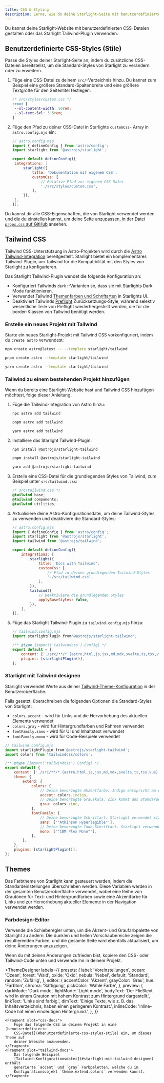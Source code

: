 ```yaml
---
title: CSS & Styling
description: Lerne, wie du deine Starlight-Seite mit benutzerdefiniertem CSS gestalten oder mit Tailwind CSS integrieren kannst.
---
```


Du kannst deine Starlight-Website mit benutzerdefinierten CSS-Dateien gestalten oder das Starlight Tailwind-Plugin verwenden.

## Benutzerdefinierte CSS-Styles (Stile)

Passe die Styles deiner Starlight-Seite an, indem du zusätzliche CSS-Dateien bereitstellst, um die Standard-Styles von Starlight zu verändern oder zu erweitern.

1. Füge eine CSS-Datei zu deinem `src/`-Verzeichnis hinzu.
   Du kannst zum Beispiel eine größere Standard-Spaltenbreite und eine größere Textgröße für den Seitentitel festlegen:

   ```css
   /* src/styles/custom.css */
   :root {
   	--sl-content-width: 50rem;
   	--sl-text-5xl: 3.5rem;
   }
   ```

2. Füge den Pfad zu deiner CSS-Datei in Starlights `customCss`- Array in `astro.config.mjs` ein:

   ```js
   // astro.config.mjs
   import { defineConfig } from 'astro/config';
   import starlight from '@astrojs/starlight';

   export default defineConfig({
   	integrations: [
   		starlight({
   			title: 'Dokumentation mit eigenem CSS',
   			customCss: [
   				// Relative Pfad zur eigenen CSS Datei
   				'./src/styles/custom.css',
   			],
   		}),
   	],
   });
   ```

Du kannst dir alle CSS-Eigenschaften, die von Starlight verwendet werden und die du einstellen kannst, um deine Seite anzupassen, in der [Datei `props.css` auf GitHub](https://github.com/withastro/starlight/blob/main/packages/starlight/style/props.css) ansehen.

## Tailwind CSS

Tailwind CSS-Unterstützung in Astro-Projekten wird durch die [Astro Tailwind-Integration](https://docs.astro.build/de/guides/integrations-guide/tailwind/) bereitgestellt.
Starlight bietet ein komplementäres Tailwind-Plugin, um Tailwind für die Kompatibilität mit den Styles von Starlight zu konfigurieren.

Das Starlight Tailwind-Plugin wendet die folgende Konfiguration an:

- Konfiguriert Tailwinds `dark:`-Varianten so, dass sie mit Starlights Dark Mode funktionieren.
- Verwendet Tailwind [Themenfarben und Schriftarten](#starlight-mit-tailwind-designen) in Starlights UI.
- Deaktiviert Tailwinds [Preflight](https://tailwindcss.com/docs/preflight) Zurücksetzungs-Style, während selektiv wesentliche Teile von Preflight wiederhergestellt werden, die für die border-Klassen von Tailwind benötigt werden.

### Erstelle ein neues Projekt mit Tailwind


Starte ein neues Starlight-Projekt mit Tailwind CSS vorkonfiguriert, indem du `create astro` verwendest:

<Tabs>
<TabItem label="npm">

```sh
npm create astro@latest -- --template starlight/tailwind
```

</TabItem>
<TabItem label="pnpm">

```sh
pnpm create astro --template starlight/tailwind
```

</TabItem>
<TabItem label="Yarn">

```sh
yarn create astro --template starlight/tailwind
```

</TabItem>
</Tabs>

### Tailwind zu einem bestehenden Projekt hinzufügen

Wenn du bereits eine Starlight-Website hast und Tailwind CSS hinzufügen möchtest, folge dieser Anleitung.

1.  Füge die Tailwind-Integration von Astro hinzu:

    <Tabs>

    <TabItem label="npm">

    ```sh
    npx astro add tailwind
    ```

    </TabItem>

    <TabItem label="pnpm">

    ```sh
    pnpm astro add tailwind
    ```

    </TabItem>

    <TabItem label="Yarn">

    ```sh
    yarn astro add tailwind
    ```

    </TabItem>

    </Tabs>

2.  Installiere das Starlight Tailwind-Plugin:

    <Tabs>

    <TabItem label="npm">

    ```sh
    npm install @astrojs/starlight-tailwind
    ```

    </TabItem>

    <TabItem label="pnpm">

    ```sh
    pnpm install @astrojs/starlight-tailwind
    ```

    </TabItem>

    <TabItem label="Yarn">

    ```sh
    yarn add @astrojs/starlight-tailwind
    ```

    </TabItem>

    </Tabs>

3.  Erstelle eine CSS-Datei für die grundlegenden Styles von Tailwind, zum Beispiel unter `src/tailwind.css`:

    ```css
    /* src/tailwind.css */
    @tailwind base;
    @tailwind components;
    @tailwind utilities;
    ```

4.  Aktualisiere deine Astro-Konfigurationsdatei, um deine Tailwind-Styles zu verwenden und deaktiviere die Standard-Styles:

    ```js {11-12,16-17}
    // astro.config.mjs
    import { defineConfig } from 'astro/config';
    import starlight from '@astrojs/starlight';
    import tailwind from '@astrojs/tailwind';

    export default defineConfig({
    	integrations: [
    		starlight({
    			title: 'Docs with Tailwind',
    			customCss: [
    				// Pfad zu deinen grundlegenden Tailwind-Styles
    				'./src/tailwind.css',
    			],
    		}),
    		tailwind({
    			// Deaktiviere die grundlegenden Styles
    			applyBaseStyles: false,
    		}),
    	],
    });
    ```

5.  Füge das Starlight Tailwind-Plugin zu `tailwind.config.mjs` hinzu:

    ```js ins={2,7}
    // tailwind.config.mjs
    import starlightPlugin from'@astrojs/starlight-tailwind';

    /** @type {import('tailwindcss').Config} */
    export default = {
    	content: ['./src/**/*.{astro,html,js,jsx,md,mdx,svelte,ts,tsx,vue}'],
    	plugins: [starlightPlugin()],
    };
    ```

### Starlight mit Tailwind designen

Starlight verwendet Werte aus deiner [Tailwind-Theme-Konfiguration](https://tailwindcss.com/docs/theme) in der Benutzeroberfläche.

Falls gesetzt, überschreiben die folgenden Optionen die Standard-Styles von Starlight:

- `colors.accent` - wird für Links und die Hervorhebung des aktuellen Elements verwendet
- `colors.gray` - wird für Hintergrundfarben und Rahmen verwendet
- `fontFamily.sans` - wird für UI und Inhaltstext verwendet
- `fontFamily.mono` - wird für Code-Beispiele verwendet

```js {12,14,18,20}
// tailwind.config.mjs
import starlightPlugin from'@astrojs/starlight-tailwind';
import colors from 'tailwindcss/colors';

/** @type {import('tailwindcss').Config} */
export default {
	content: ['./src/**/*.{astro,html,js,jsx,md,mdx,svelte,ts,tsx,vue}'],
	theme: {
		extend: {
			colors: {
				// Deine bevorzugte Akzentfarbe. Indigo entspricht am ehesten den Standardeinstellungen von Starlight.
				accent: colors.indigo,
				// Deine bevorzugte Grauskala. Zink kommt den Standardeinstellungen von Starlight am nächsten.
				grau: colors.zinc,
			},
			fontFamily: {
				// Deine bevorzugte Schriftart. Starlight verwendet standardmäßig eine Systemschriftart.
				sans: ['"Atkinson Hyperlegible"'],
				// Deine bevorzugte Code-Schriftart. Starlight verwendet standardmäßig die Systemschriftart Monospace.
				mono: ['"IBM Plex Mono"'],
			},
		},
	},
	plugins: [starlightPlugin()],
};
```

## Themes

Das Farbtheme von Starlight kann gesteuert werden, indem die Standardeinstellungen überschrieben werden.
Diese Variablen werden in der gesamten Benutzeroberfläche verwendet, wobei eine Reihe von Grautönen für Text- und Hintergrundfarben sowie eine Akzentfarbe für Links und zur Hervorhebung aktueller Elemente in der Navigation verwendet werden.

### Farbdesign-Editor

Verwende die Schieberegler unten, um die Akzent- und Graufarbpalette von Starlight zu ändern.
Die dunklen und hellen Vorschaubereiche zeigen die resultierenden Farben, und die gesamte Seite wird ebenfalls aktualisiert, um deine Änderungen anzuzeigen.

Wenn du mit deinen Änderungen zufrieden bist, kopiere den CSS- oder Tailwind-Code unten und verwende ihn in deinem Projekt.


<ThemeDesigner
	labels={{
		presets: {
			label: 'Voreinstellungen',
			ocean: 'Ozean',
			forest: 'Wald',
			oxide: 'Oxid',
			nebula: 'Nebel',
			default: 'Standard',
			random: 'Zufällig',
		},
		editor: {
			accentColor: 'Akzent',
			grayColor: 'Grau',
			hue: 'Farbton',
			chroma: 'Sättigung',
			pickColor: 'Wähle Farbe',
		},
		preview: {
			darkMode: 'Dark mode',
			lightMode: 'Light mode',
			bodyText:
				'Der Fließtext wird in einem Grauton mit hohem Kontrast zum Hintergrund dargestellt.',
			linkText: 'Links sind farbig.',
			dimText:
				'Einige Texte, wie z. B. das Inhaltsverzeichnis, haben einen geringeren Kontrast.',
			inlineCode: 'Inline-Code hat einen eindeutigen Hintergrund.',
		},
	}}
>
	<Fragment slot="css-docs">
		Füge das folgende CSS in deinem Projekt in eine [benutzerdefinierte
		CSS-Datei](#benutzerdefinierte-css-styles-stile) ein, um dieses Theme auf
		deiner Website anzuwenden.
	</Fragment>
	<Fragment slot="tailwind-docs">
		Das folgende Beispiel
		[Tailwind-Konfigurationsdatei](#starlight-mit-tailwind-designen) enthält
		generierte `accent` und `gray` Farbpaletten, welche du im
		Konfigurationsobjekt `theme.extend.colors` verwenden kannst.
	</Fragment>
</ThemeDesigner>

